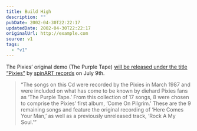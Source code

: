 ```yaml
---
title: Build High
description: ""
pubDate: 2002-04-30T22:22:17
updatedDate: 2002-04-30T22:22:17
originalUrl: http://example.com
source: v1
tags:
  - "v1"
---
```


The Pixies&#8217; original demo (The Purple Tape) [will be released under the title &#8220;Pixies&#8221;][1] by [spinART records][2] on July 9th.

> &#8220;The songs on this Cd were recorded by the Pixies in March 1987 and were included on what has come to be known by diehard Pixies fans as &#8216;The Purple Tape.&#8217; From this collection of 17 songs, 8 were chosen to comprise the Pixies&#8217; first album, &#8216;Come On Pilgrim.&#8217; These are the 9 remaining songs and feature the original recording of &#8216;Here Comes Your Man,&#8217; as well as a previously unreleased track, &#8216;Rock A My Soul.'&#8221;

[1]: http://www.pitchforkmedia.com/news/02-04/30.shtml "Pitchfork Media: Newswire Archive"
[2]: http://www.spinartrecords.com/ "spinART records website"
